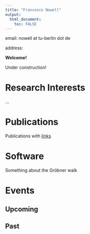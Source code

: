 ```yaml
---
title: "Francesco Nowell"
output: 
  html_document:
    toc: FALSE
---
```




email: nowell at tu-berlin dot de 

address: 


**Welcome!**

Under construction! 

# Research Interests    

...


# Publications

Publications with [links](https://arxiv.org)

# Software 

Something about the Gröbner walk

# Events  

## Upcoming

## Past 


